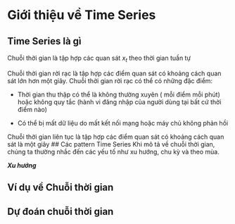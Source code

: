 # Giới thiệu về Time Series
## Time Series là gì
Chuỗi thời gian là tập hợp các quan sát $x_t$ theo thời gian tuần tự

Chuỗi thời gian rời rạc là tập hợp các điểm quan sát có khoảng cách quan sát lớn hơn một giây. Chuỗi thời gian rời rạc có thể có những đặc điểm:

- Thời gian thu thập có thể là không thường xuyên ( mỗi điểm mỗi phút) hoặc không quy tắc (hành vi đăng nhập của người dùng tại bất cứ thời điểm nào)

- Có thể bị mất dữ liệu do mất kết nối mạng hoặc máy chủ không phản hồi

Chuỗi thời gian liên tục là tập hợp các điểm quan sát có khoảng cách quan sát là một giây
## Các pattern Time Series
Khi mô tả về chuỗi thời gian, chúng ta thường nhắc đến các yếu tố như xu hướng, chu kỳ và theo mùa.

***Xu hướng***

## Ví dụ về Chuỗi thời gian
## Dự đoán chuỗi thời gian